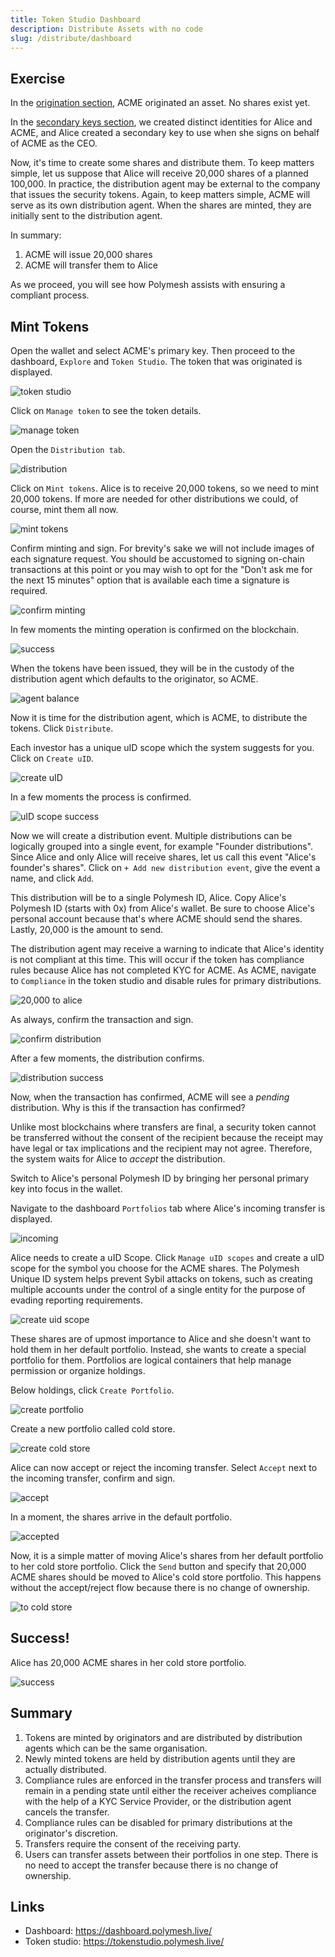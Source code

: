```yaml
---
title: Token Studio Dashboard
description: Distribute Assets with no code
slug: /distribute/dashboard
---
```



## Exercise

In the [origination section](/originate/dashboard), ACME originated an asset. No shares exist yet.

In the [secondary keys section](/originate/secondary), we created distinct identities for Alice and ACME, and Alice created a secondary key to use when she signs on behalf of ACME as the CEO.

Now, it's time to create some shares and distribute them. To keep matters simple, let us suppose that Alice will receive 20,000 shares of a planned 100,000. In practice, the distribution agent may be external to the company that issues the security tokens. Again, to keep matters simple, ACME will serve as its own distribution agent. When the shares are minted, they are initially sent to the distribution agent.

In summary:

1. ACME will issue 20,000 shares
2. ACME will transfer them to Alice

As we proceed, you will see how Polymesh assists with ensuring a compliant process.

## Mint Tokens

Open the wallet and select ACME's primary key. Then proceed to the dashboard, `Explore` and `Token Studio`. The token that was originated is displayed.

![token studio](images/02-token.png)

Click on `Manage token` to see the token details.

![manage token](images/03-manage-token.png)

Open the `Distribution tab`.

![distribution](images/04-distribution.png)

Click on `Mint tokens`. Alice is to receive 20,000 tokens, so we need to mint 20,000 tokens. If more are needed for other distributions we could, of course, mint them all now.

![mint tokens](images/05-mint.png)

Confirm minting and sign. For brevity's sake we will not include images of each signature request. You should be accustomed to signing on-chain transactions at this point or you may wish to opt for the "Don't ask me for the next 15 minutes" option that is available each time a signature is required.

![confirm minting](images/06-confirm-mint.png)

In few moments the minting operation is confirmed on the blockchain.

![success](images/08-success.png)

When the tokens have been issued, they will be in the custody of the distribution agent which defaults to the originator, so ACME.

![agent balance](images/09-agents-balance.png)

Now it is time for the distribution agent, which is ACME, to distribute the tokens. Click `Distribute`.

Each investor has a unique uID scope which the system suggests for you. Click on `Create uID`.

![create uID](images/10-investor-uid.png)

In a few moments the process is confirmed.

![uID scope success](images/11-success-uid.png)

Now we will create a distribution event. Multiple distributions can be logically grouped into a single event, for example "Founder distributions". Since Alice and only Alice will receive shares, let us call this event "Alice's founder's shares". Click on `+ Add new distribution event`, give the event a name, and click `Add`.

This distribution will be to a single Polymesh ID, Alice. Copy Alice's Polymesh ID (starts with 0x) from Alice's wallet. Be sure to choose Alice's personal account because that's where ACME should send the shares. Lastly, 20,000 is the amount to send.

<HighlightBox type="tip">

The distribution agent may receive a warning to indicate that Alice's identity is not compliant at this time. This will occur if the token has compliance rules because Alice has not completed KYC for ACME. As ACME, navigate to `Compliance` in the token studio and disable rules for primary distributions.

</HighlightBox>

![20,000 to alice](images/14-to-alice.png)

As always, confirm the transaction and sign.

![confirm distribution](images/15-confirm.png)

After a few moments, the distribution confirms.

![distribution success](images/16-pending.png)

Now, when the transaction has confirmed, ACME will see a _pending_ distribution. Why is this if the transaction has confirmed?

Unlike most blockchains where transfers are final, a security token cannot be transferred without the consent of the recipient because the receipt may have legal or tax implications and the recipient may not agree. Therefore, the system waits for Alice to _accept_ the distribution.

Switch to Alice's personal Polymesh ID by bringing her personal primary key into focus in the wallet.

Navigate to the dashboard `Portfolios` tab where Alice's incoming transfer is displayed.

![incoming](images/18-incoming.png)

Alice needs to create a uID Scope. Click `Manage uID scopes` and create a uID scope for the symbol you choose for the ACME shares. The Polymesh Unique ID system helps prevent Sybil attacks on tokens, such as creating multiple accounts under the control of a single entity for the purpose of evading reporting requirements.

![create uid scope](images/26-scope.png)

These shares are of upmost importance to Alice and she doesn't want to hold them in her default portfolio. Instead, she wants to create a special portfolio for them. Portfolios are logical containers that help manage permission or organize holdings.

Below holdings, click `Create Portfolio`.

![create portfolio](images/19-to-portolio.png)

Create a new portfolio called cold store.

![create cold store](images/20-create-cold-store.png)

Alice can now accept or reject the incoming transfer. Select `Accept` next to the incoming transfer, confirm and sign.

![accept](images/24-accepting.png)

In a moment, the shares arrive in the default portfolio.

![accepted](images/28-unassigned.png)

Now, it is a simple matter of moving Alice's shares from her default portfolio to her cold store portfolio. Click the `Send` button and specify that 20,000 ACME shares should be moved to Alice's cold store portfolio. This happens without the accept/reject flow because there is no change of ownership.

![to cold store](images/29-to-cold.png)

## Success!

Alice has 20,000 ACME shares in her cold store portfolio.

![success](images/30-stored.png)

## Summary

1. Tokens are minted by originators and are distributed by distribution agents which can be the same organisation.
2. Newly minted tokens are held by distribution agents until they are actually distributed.
3. Compliance rules are enforced in the transfer process and transfers will remain in a pending state until either the receiver acheives compliance with the help of a KYC Service Provider, or the distribution agent cancels the transfer.
4. Compliance rules can be disabled for primary distributions at the originator's discretion.
4. Transfers require the consent of the receiving party.
5. Users can transfer assets between their portfolios in one step. There is no need to accept the transfer because there is no change of ownership.

## Links

- Dashboard: https://dashboard.polymesh.live/
- Token studio: https://tokenstudio.polymesh.live/
